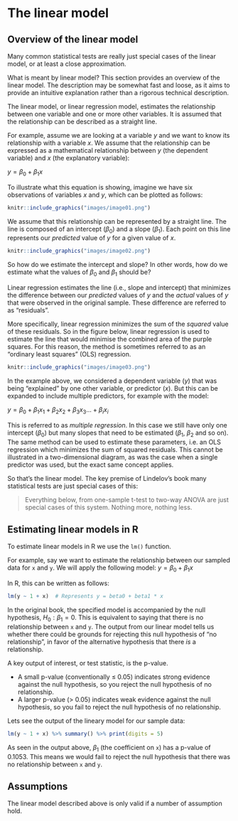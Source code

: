 # The linear model  {#linearmodel}

## Overview of the linear model

Many common statistical tests are really just special cases of the linear model, or at least a close approximation. 

What is meant by linear model? This section provides an overview of the linear model. The description may be somewhat fast and loose, as it aims to provide an intuitive explanation rather than a rigorous technical description. 

The linear model, or linear regression model, estimates the relationship between one variable and one or more other variables. It is assumed that the relationship can be described as a straight line.  

For example, assume we are looking at a variable $y$ and we want to know its relationship with a variable $x$. We assume that the relationship can be expressed as a mathematical relationship between $y$ (the dependent variable) and $x$ (the explanatory variable):

$y = \beta_0 + \beta_1 x$

To illustrate what this equation is showing, imagine we have six observations of variables $x$ and $y$, which can be plotted as follows:

```r
knitr::include_graphics("images/image01.png")
```

We assume that this relationship can be represented by a straight line. The line is composed of an intercept ($\beta_0$) and a slope ($\beta_1$). Each point on this line represents our _predicted_ value of $y$ for a given value of $x$.

```r
knitr::include_graphics("images/image02.png")
```

So how do we estimate the intercept and slope? In other words, how do we estimate what the values of $\beta_0$ and $\beta_1$ should be?  

Linear regression estimates the line (i.e., slope and intercept) that minimizes the difference between our _predicted_ values of $y$ and the _actual_ values of $y$ that were observed in the original sample. These difference are referred to as "residuals". 

More specifically, linear regression minimizes the sum of the _squared_ value of these residuals. So in the figure below, linear regression is used to estimate the line that would minimise the combined area of the purple squares. For this reason, the method is sometimes referred to as an "ordinary least squares" (OLS) regression.

```r
knitr::include_graphics("images/image03.png")
```

In the example above, we considered a dependent variable ($y$) that was being "explained" by one other variable, or predictor ($x$). But this can be expanded to include multiple predictors, for example with the model:

$y = \beta_0 + \beta_1 x_1 + \beta_2 x_2 + \beta_3 x_3 ... + \beta_i x_i$

This is referred to as _multiple regression_. In this case we still have only one intercept ($\beta_0$) but many slopes that need to be estimated ($\beta_1$, $\beta_2$ and so on). The same method can be used to estimate these parameters, i.e. an OLS regression which minimizes the sum of squared residuals. This cannot be illustrated in a two-dimensional diagram, as was the case when a single predictor was used, but the exact same concept applies. 

So that's the linear model. The key premise of Lindelov's book many statistical tests are just special cases of this:  

> Everything below, from one-sample t-test to two-way ANOVA are just special cases of this system. Nothing more, nothing less.

## Estimating linear models in R

To estimate linear models in R we use the `lm()` function.

For example, say we want to estimate the relationship between our sampled data for `x` and `y`. We will apply the following model: $y = \beta_0 + \beta_1 x$

In R, this can be written as follows:
```r
lm(y ~ 1 + x)  # Represents y = beta0 + beta1 * x
```

In the original book, the specified model is accompanied by the null hypothesis, $H_0: \beta_1=0$. This is equivalent to saying that there is no relationship between `x` and `y`. The output from our linear model tells us whether there could be grounds for rejecting this null hypothesis of "no relationship", in favor of the alternative hypothesis that there _is_ a relationship. 

A key output of interest, or test statistic, is the p-value. 

* A small p-value (conventionally ≤ 0.05) indicates strong evidence against the null hypothesis, so you reject the null hypothesis of no relationship.
* A larger p-value (> 0.05) indicates weak evidence against the null hypothesis, so you fail to reject the null hypothesis of no relationship.

Lets see the output of the lineary model for our sample data:
```r
lm(y ~ 1 + x) %>% summary() %>% print(digits = 5) 
```

As seen in the output above, $\beta_1$ (the coefficient on `x`) has a p-value of 0.1053. This means we would fail to reject the null hypothesis that there was no relationship between `x` and `y`. 

## Assumptions

The linear model described above is only valid if a number of assumption hold. 


